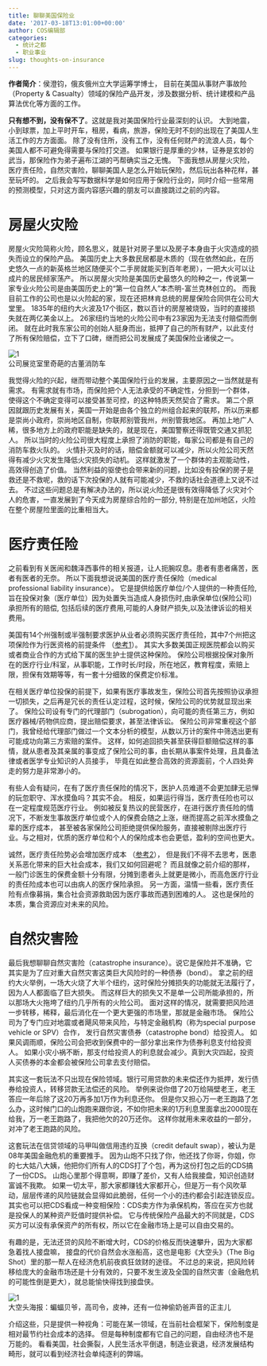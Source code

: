 ```yaml
---
title: 聊聊美国保险业
date: '2017-03-18T13:01:00+00:00'
author: COS编辑部
categories:
  - 统计之都
  - 职业事业
slug: thoughts-on-insurance
---
```



**作者简介**：侯澄钧，俄亥俄州立大学运筹学博士，
目前在美国从事财产事故险（Property &amp; Casualty）领域的保险产品开发，涉及数据分析、统计建模和产品算法优化等方面的工作。

**只有想不到，没有保不了**。这就是我对美国保险行业最深刻的认识。
大到地震，小到球票，加上平时开车，租房，看病，旅游，保险无时不刻的出现在了美国人生活工作的方方面面。
除了没有住所，没有工作，没有任何财产的流浪人员，每个美国人都不可避免得需要与保险打交道。
如果银行是厚重的少林，证券是玄妙的武当，那保险作为弟子遍布江湖的丐帮确实当之无愧。
下面我想从房屋火灾险，医疗责任险，自然灾害险，聊聊美国人是怎么开始玩保险，然后玩出各种花样，甚至玩坏的。
之后我会写写数据科学是如何应用于保险行业的，同时介绍一些常用的预测模型，只对这方面内容感兴趣的朋友可以直接跳过之前的内容。
<!--more-->


# 房屋火灾险
房屋火灾险简称火险，顾名思义，就是针对房子里以及房子本身由于火灾造成的损失而设立的保险产品。
美国历史上大多数民居都是木质的（现在依然如此，在历史悠久一点的新英格兰地区随便买个二手房就能买到百年老房），一把大火可以让成片的居民倾家荡产。
所以房屋火灾险是美国历史最悠久的险种之一，传说第一家专业火险公司是由美国历史上的“第一位自然人”本杰明-富兰克林创立的。
而我目前工作的公司也是以火险起的家，现在还把林肯总统的房屋保险合同供在公司大堂里。
1835年的纽约大火波及17个街区，数以百计的房屋被烧毁，当时的直接损失就在两亿美金以上。
26家纽约当地的火险公司中有23家因为无法支付赔偿而倒闭。
就在此时我东家公司的创始人挺身而出，抵押了自己的所有财产，以此支付了所有保险赔偿，立下了口碑，继而把公司发展成了美国保险业诸侯之一。

![1](https://cos.name/wp-content/uploads/2017/03/IMG_0868.jpg)  
公司展览室里奇葩的古董消防车

我觉得火险的兴起，继而带动整个美国保险行业的发展，主要原因之一当然就是有需求。
有需求就有市场，而保险把个人无法承受的不确定性，分担到一个群体，使得这个不确定变得可以接受甚至可控，的这种特质天然契合了需求。
第二个原因就跟历史发展有关，美国一开始是由各个独立的州组合起来的联邦，所以历来都是崇尚小政府，崇尚地区自制，你联邦别管我州，州别管我地区。
再加上地广人稀，很多地方上的政府职能是缺失的，就是现在，美国警察还得既管交通又抓犯人。
所以当时的火险公司很大程度上承担了消防的职能，每家公司都是有自己的消防车救火队的。
火情扑灭及时的话，赔偿金额就可以减少，所以火险公司天然得有减少火灾发生降低火灾损失的动机。
这样就激发了一个群体的主观能动性，高效得创造了价值。
当然利益的驱使也会带来新的问题，比如没有投保的房子是救还是不救呢，救的话下次投保的人就有可能减少，不救的话社会道德上又说不过去。
不过这些问题总是有解决办法的，所以说火险还是很有效得降低了火灾对个人的危害，一直发展到了今天成为房屋综合险的一部分,
特别是在加州地区，火险在整个房屋险里面的比重相当大。


# 医疗责任险
之前看到有关医闹和魏泽西事件的相关报道，让人扼腕叹息。患者有患者痛苦，医者有医者的无奈。
所以下面我想说说美国的医疗责任保险（medical professional liability insurance）。
它是提供给医疗单位/个人提供的一种责任险,旨在投保对象（医疗单位）因为处置失当造成人身损伤时,由承保单位(保险公司)承担所有的赔偿,
包括后续的医疗费用,可能的人身财产损失,以及法律诉讼的相关费用。

美国有14个州强制或半强制要求医护从业者必须购买医疗责任险，其中7个州把这项保险作为行医资格的前提条件
（[参考1](http://www.ncsl.org/research/financial-services-and-commerce/medical-liability-and-malpractice.aspx)）。
其实大多数美国正规医院都会以购买或者商业合作的方式给下属的医生护士提供这种保险。
保险公司根据投保对象所在的医疗行业/科室，从事职能，工作时长/时段，所在地区，教育程度，索赔上限，担保有效期等等，有一套十分细致的保费定价标准。

在相关医疗单位投保的前提下，如果有医疗事故发生，保险公司首先按照协议承担一切损失，之后再是冗长的责任认定过程，这时候，保险公司的优势就显现出来了。
保险公司设有专门的代理部门（subrogation），向可能的责任第三方，例如医疗器械/药物供应商，提出赔偿要求，甚至法律诉讼。
保险公司非常重视这个部门，我曾经给代理部门做过一个文本分析的模型，从数以万计的案件中筛选出更有可能成功向第三方索赔的案件。
这样，如何追回损失甚至获得巨额赔偿这样的事情，就从患者及其亲属的事变成了保险公司的事，由长期从事案件处理，且具备法律或者医学专业知识的人员接手，
毕竟在如此整合高效的资源面前，个人四处奔走的努力是非常渺小的。

有些人会有疑问，在有了医疗责任保险的情况下，医护人员难道不会更加肆无忌惮的玩忽职守、浑水摸鱼吗？其实不会。
相反，如果运行得当，医疗责任险也可以在一定程度规范医疗行业。
例如被反复热议的民营医疗，在进行医疗责任险的情况下，不断发生事故医疗单位或个人的保费会随之上涨，继而提高之前浑水摸鱼之辈的医疗成本，
甚至被各家保险公司拒绝提供保险服务，直接被剔除出医疗行业。与之相对，优质的医疗单位和个人的保险成本也会更低，盈利的空间也更大。

诚然，医疗责任险势必会增加医疗成本
（[参考2](http://www.hartfordbusiness.com/article/20140428/PRINTEDITION/304249935/hospitals-battle-medical-malpractice-costs)），
但是我们不得不去思考，医患关系恶化带来的巨大社会成本，我们又如何回避呢？
而且就像之前介绍的那样，一般门诊医生的保费金额十分有限，分摊到患者头上就更是微小，而高危医疗行业的责任险成本也可以由病人的医疗保险承担。
另一方面，温情一些看，医疗责任险有点像募捐，集合社会资源救助因为医疗事故而遇到困难的人。
这也是保险的本质，集合资源应对未来的风险。


# 自然灾害险
最后我想聊聊自然灾害险（catastrophe insurance）。说它是保险并不准确，它其实是为了应对重大自然灾害这类巨大风险时的一种债券（bond）。
拿之前的纽约大火举例，一场大火烧了大半个纽约，这时保险分摊损失的功能就无法履行了，因为人人都面临了巨大损失。
而这样巨大的损失又不是单一公司所能承担的，所以那场大火拖垮了纽约几乎所有的火险公司。
面对这样的情况，就需要把风险进一步转移，稀释，最后消化在一个更大更强的市场里，那就是金融市场。
保险公司为了专门应对地震或者飓风带来风险，与特定金融机构（称为special purpose vehicle or SPV）合作，
发行自然灾害债券（catastrophe bond）给投资人。
如果风调雨顺，保险公司会把收到保费中的一部分拿出来作为债券利息支付给投资人。
如果小灾小祸不断，那支付给投资人的利息就会减少。真到大灾四起，投资人买债券的本金都会被保险公司拿去支付赔偿。

其实这一套玩法不只出现在保险领域。银行可用贷款的未来偿还作为抵押，发行债券给投资人，转移贷款无法偿还的风险。
举例来说你借了20万给隔壁老王，老王答应一年后除了这20万再多加1万作为利息还你。
但是你又担心万一老王跑路了怎么办，这时候门口的山炮跑来跟你说，不如你把未来的1万利息里面拿出2000现在给我，万一老王跑路了，我把他欠的20万还你。
这样你就用未来收益的一部分，对冲了老王跑路的风险。

这套玩法在信贷领域的马甲叫做信用违约互换（credit default swap），被认为是08年美国金融危机的重要推手。
因为山炮不只找了你，他还找了你哥，你姐，你的七大姑八大姨，他把你们所有人的CDS打了个包，再为这份打包之后的CDS搞了一份CDS。
山炮心里那个得意啊，即赚了差价，又有人给我接盘，知识创造财富诚不我欺。
如果一切太平，那大家都赚钱大家都开心，但是万一有个风吹草动，层层传递的风险链就会显得如此脆弱，任何一个小的违约都会引起连锁反应。
其实也可以把CDS看成一种变相保险：CDS卖方作为承保机构，答应在买方也就是投保人的某种资产贬值时提供补偿。
它与传统保险产品最大的不同就是，CDS买方可以没有承保资产的所有权，所以它在金融市场上是可以自由交易的。

有趣的是，无法还贷的风险不断增大时，CDS的价格反而快速攀升，因为大家都急着找人接盘嘛，
接盘的代价自然会水涨船高，这也是电影《大空头》（The Big Shot）里的那一帮人在经济危机前夜疯狂敛财的途径。
不过总的来说，把风险转移给庞大的金融市场还是十分有效的，只要不发生波及全国的自然灾害（金融危机的可能性倒是更大），就总能愉快得找到接盘侠。

![1](https://cos.name/wp-content/uploads/2017/03/Screen-Shot-2015-12-10-at-10.20.11-AM.png)  
大空头海报：蝙蝠贝爷，高司令，皮神，还有一位神偷奶爸声音的正主儿

介绍这些，只是提供一种视角：可能在某一领域，在当前社会框架下，保险制度是相对最节约社会成本的选择。
但是每种制度都有它自己的问题，自由经济也不是万能的。
看看美国，社会撕裂，人民生活水平倒退，制造业衰退，经济发展结构畸形，就可以看到经济社会单纯逐利的弊端。















